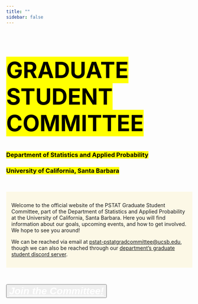 ```yaml
---
title: ""
sidebar: false
---
```


<style>
body {
  background-image: url('Images/Logos_Icons/map.jpg');
  background-color: rgba(255, 255, 255, 0);
  background-blend-mode: lighten;
  background-repeat:        no-repeat;
  background-attachment:    fixed;
  background-size:          cover;
  background-position:      center top;
}
</style>


<h1  style="font-size:60px; color:white">
  <mark>GRADUATE STUDENT COMMITTEE</mark>
</h1>


<h3 style="color:white">
<mark>Department of Statistics and Applied Probability</mark> </h3>


<h3 style="color:white">
<mark>University of California, Santa Barbara</mark>
</h3>


\

<div style="background-color:#fcf8e3e0; padding: 1em">
Welcome to the official website of the PSTAT Graduate Student Committee, part of the Department of Statistics and Applied Probability at the University of California, Santa Barbara. Here you will find information about our goals, upcoming events, and how to get involved. We hope to see you around!

We can be reached via email at <a href="mailto:pstat-pstatgradcommittee@ucsb.edu">pstat-pstatgradcommittee@ucsb.edu</a>, though we can also be reached through our <a href="https://bit.ly/pstat-discord" target="_blank">department's graduate student  discord server</a>.
</div>

\

<div class="d-grid gap-2">
  <button class="btn btn-info" type="button">
  <a href="https://bit.ly/w24-pgc" target="_blank" style="color:white; font-size:2em">
    **_Join the Committee!_**
  </a>
  </button>
</div>